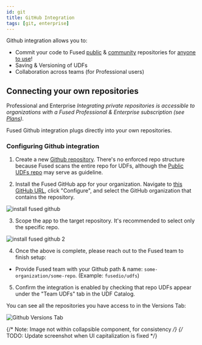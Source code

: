 ```yaml
---
id: git
title: GitHub Integration
tags: [git, enterprise]
---
```





Github integration allows you to:
- Commit your code to Fused [public](https://github.com/fusedio/udfs/tree/main/public) & [community](https://github.com/fusedio/udfs/tree/main/community) repositories for [anyone to use](https://www.fused.io/workbench/udf/catalog?tab=community)!
- Saving & Versioning of UDFs
- Collaboration across teams (for Professional users)

## Connecting your own repositories

<Tag color="#3399ff">Professional and Enterprise</Tag> _Integrating private repositories is accessible to organizations with a Fused Professional & Enterprise subscription (see [Plans](/pricing))._

Fused Github integration plugs directly into your own repositories.

### Configuring Github integration


1. Create a new [Github repository](https://docs.github.com/en/repositories/creating-and-managing-repositories/creating-a-new-repository). There's no enforced repo structure because Fused scans the entire repo for UDFs, although the [Public UDFs repo](https://github.com/fusedio/udfs) may serve as guideline.

2. Install the Fused GitHub app for your organization. Navigate to [this GitHub URL](https://github.com/apps/fused-io), click "Configure", and select the GitHub organization that contains the repository.

![install fused github](/img/gh2.png)

3. Scope the app to the target repository. It's recommended to select only the specific repo.

![install fused github 2](/img/gh3.png)


4. Once the above is complete, please reach out to the Fused team to finish setup:
- Provide Fused team with your Github path & name: `some-organization/some-repo`. (Example: `fusedio/udfs`)

5. Confirm the integration is enabled by checking that repo UDFs appear under the "Team UDFs" tab in the UDF Catalog.

You can see all the repositories you have access to in the Versions Tab:

![Github Versions Tab](/img/core-concepts/github_versions_tab.png)


{/* Note: Image not within collapsible component, for consistency */}
{/* TODO: Update screenshot when UI capitalization is fixed */}
